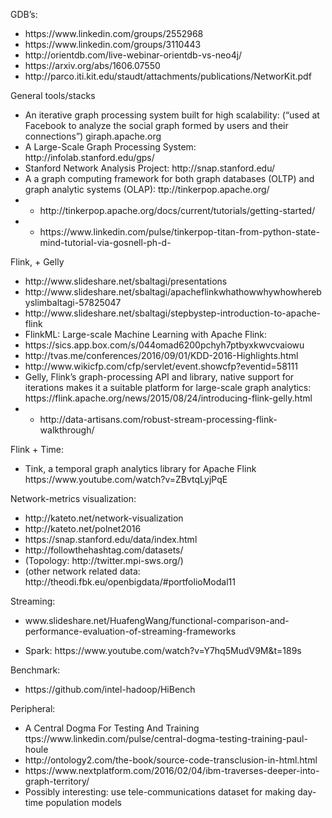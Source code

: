 
GDB's:

- https://www.linkedin.com/groups/2552968 
- https://www.linkedin.com/groups/3110443
- http://orientdb.com/live-webinar-orientdb-vs-neo4j/
- https://arxiv.org/abs/1606.07550
- http://parco.iti.kit.edu/staudt/attachments/publications/NetworKit.pdf

General tools/stacks

- An iterative graph processing system built for high scalability: ("used at Facebook to analyze the social graph formed by users and their connections") giraph.apache.org 
- A Large-Scale Graph Processing System: http://infolab.stanford.edu/gps/
- Stanford Network Analysis Project: http://snap.stanford.edu/
- A a graph computing framework for both graph databases (OLTP) and graph analytic systems (OLAP): ttp://tinkerpop.apache.org/
- + http://tinkerpop.apache.org/docs/current/tutorials/getting-started/
- + https://www.linkedin.com/pulse/tinkerpop-titan-from-python-state-mind-tutorial-via-gosnell-ph-d-

Flink, + Gelly

- http://www.slideshare.net/sbaltagi/presentations
- http://www.slideshare.net/sbaltagi/apacheflinkwhathowwhywhowherebyslimbaltagi-57825047
- http://www.slideshare.net/sbaltagi/stepbystep-introduction-to-apache-flink
- FlinkML: Large-scale Machine Learning with Apache Flink:
- https://sics.app.box.com/s/044omad6200pchyh7ptbyxkwvcvaiowu
- http://tvas.me/conferences/2016/09/01/KDD-2016-Highlights.html
- http://www.wikicfp.com/cfp/servlet/event.showcfp?eventid=58111
- Gelly, Flink’s graph-processing API and library, native support for iterations makes it a suitable platform for large-scale graph analytics: https://flink.apache.org/news/2015/08/24/introducing-flink-gelly.html
- + http://data-artisans.com/robust-stream-processing-flink-walkthrough/


Flink + Time:

- Tink, a temporal graph analytics library for Apache Flink https://www.youtube.com/watch?v=ZBvtqLyjPqE


Network-metrics visualization:

- http://kateto.net/network-visualization
- http://kateto.net/polnet2016
- https://snap.stanford.edu/data/index.html
- http://followthehashtag.com/datasets/
- (Topology: http://twitter.mpi-sws.org/)
- (other network related data: http://theodi.fbk.eu/openbigdata/#portfolioModal11


Streaming: 

- www.slideshare.net/HuafengWang/functional-comparison-and-performance-evaluation-of-streaming-frameworks 

- Spark: https://www.youtube.com/watch?v=Y7hq5MudV9M&t=189s

Benchmark:

- https://github.com/intel-hadoop/HiBench


Peripheral:

- A Central Dogma For Testing And Training ttps://www.linkedin.com/pulse/central-dogma-testing-training-paul-houle
- http://ontology2.com/the-book/source-code-transclusion-in-html.html
- https://www.nextplatform.com/2016/02/04/ibm-traverses-deeper-into-graph-territory/
- Possibly interesting: use tele-communications dataset for making day-time population models



